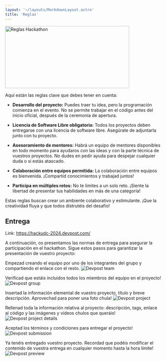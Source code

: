 ```yaml
---
layout: '~/layouts/MarkdownLayout.astro'
title: 'Reglas'
---
```




<Image src={reglas} alt="Reglas Hackathon" height="200" width="400" style="box-shadow: none !important" />

Aquí están las reglas clave que debes tener en cuenta:

- **Desarrollo del proyecto:** Puedes traer tu idea, pero la programación comienza en el evento.
No se permite trabajar en el código antes del inicio oficial, después de la ceremonia de apertura.

- **Licencia de Software Libre obligatoria:** Todos los proyectos deben entregarse con una licencia de software libre.
Asegúrate de adjuntarla junto con tu proyecto.

- **Asesoramiento de mentores:** Habrá un equipo de mentores disponibles en todo momento para ayudaros con las ideas y
con la parte técnica de vuestros proyectos. No dudes en pedir ayuda para despejar cualquier duda o si estás atascado.

- **Colaboración entre equipos permitida:** La colaboración entre equipos es bienvenida. ¡Compartíd conocimientos
y trabajad juntos!

- **Participa en múltiples retos:** No te limites a un solo reto. ¡Siente la libertad de presentar tus habilidades
en más de una categoría!

Estas reglas buscan crear un ambiente colaborativo y estimulante. ¡Que la creatividad fluya y que todos distrutéis del desafío!

## Entrega

Link: https://hackudc-2024.devpost.com/

A continuación, os presentamos las normas de entrega para asegurar la participación en el hackathon. Sigue estos pasos para garantizar la presentación de vuestro proyecto:

Empezad creando el equipo por uno de los integrantes del grupo y compartiendo el enlace con el resto.
<Image src={manage_team} alt="Devpost team" />

Verificad que estáis incluidos todos los miembros del equipo en el proyecto!
<Image src={group} alt="Devpost group" />

Insertad la información elemental de vuestro proyecto, título y breve descripción. Aprovechad para poner una foto chula!
<Image src={patatas_bravas} alt="Devpost project" />

Rellenad toda la información relativa al proyecto: descripción, tags, enlace al código y las imágenes y vídeos chulos que queráis!
<Image src={project_details} alt="Devpost project details" />

Aceptad los términos y condiciones para entregar el proyecto!
<Image src={submit} alt="Devpost submission" />

Ya tenéis entregado vuestro proyecto. Recordad que podéis modificar el contenido de vuestra entrega en cualquier momento hasta la hora límite!
<Image src={preview} alt="Devpost preview" />